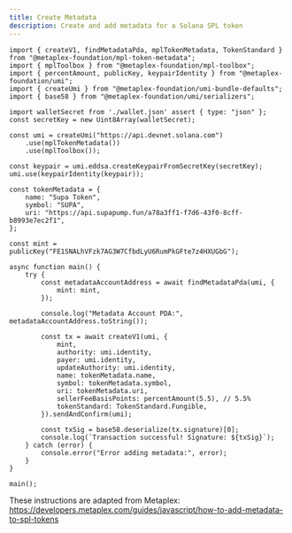 ```yaml
---
title: Create Metadata
description: Create and add metadata for a Solana SPL token
---
```


```tsx
import { createV1, findMetadataPda, mplTokenMetadata, TokenStandard } from "@metaplex-foundation/mpl-token-metadata";
import { mplToolbox } from "@metaplex-foundation/mpl-toolbox";
import { percentAmount, publicKey, keypairIdentity } from "@metaplex-foundation/umi";
import { createUmi } from "@metaplex-foundation/umi-bundle-defaults";
import { base58 } from "@metaplex-foundation/umi/serializers";

import walletSecret from './wallet.json' assert { type: "json" };
const secretKey = new Uint8Array(walletSecret);

const umi = createUmi("https://api.devnet.solana.com")
    .use(mplTokenMetadata())
    .use(mplToolbox());

const keypair = umi.eddsa.createKeypairFromSecretKey(secretKey);
umi.use(keypairIdentity(keypair));

const tokenMetadata = {
    name: "Supa Token",
    symbol: "SUPA",
    uri: "https://api.supapump.fun/a78a3ff1-f7d6-43f0-8cff-b8993e7ec2f1",
};

const mint = publicKey("FE1SNALhVFzk7AG3W7CfbdLyU6RumPkGFte7z4HXUGbG");

async function main() {
    try {
        const metadataAccountAddress = await findMetadataPda(umi, {
            mint: mint,
        });

        console.log("Metadata Account PDA:", metadataAccountAddress.toString());

        const tx = await createV1(umi, {
            mint,
            authority: umi.identity,
            payer: umi.identity,
            updateAuthority: umi.identity,
            name: tokenMetadata.name,
            symbol: tokenMetadata.symbol,
            uri: tokenMetadata.uri,
            sellerFeeBasisPoints: percentAmount(5.5), // 5.5%
            tokenStandard: TokenStandard.Fungible,
        }).sendAndConfirm(umi);

        const txSig = base58.deserialize(tx.signature)[0];
        console.log(`Transaction successful! Signature: ${txSig}`);
    } catch (error) {
        console.error("Error adding metadata:", error);
    }
}

main();
```

These instructions are adapted from Metaplex: https://developers.metaplex.com/guides/javascript/how-to-add-metadata-to-spl-tokens
